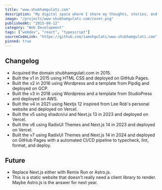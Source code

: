 ```yaml
---
title: "www.shubhamgulati.com"
description: "My digital space where I share my thoughts, stories, and ideas mostly about tech."
image: "/projects/www-shubhamgulati-com/cover.png"
publishedAt: "2015-08-12"
category: "Web Development"
tags: ["webdev", "react", "typescript"]
sourceCodeLink: "https://github.com/iamshgulati/www.shubhamgulati.com"
pinned: true
---
```


## Changelog

- Acquired the domain shubhamgulati.com in 2015.
- Built the v1 in 2015 using HTML CSS and deployed on GitHub Pages.
- Built the v2 in 2016 using Wordpress and a template from Pipdig and deployed on GCP.
- Built the v3 in 2018 using Wordpress and a template from StudioPress and deployed on AWS.
- Built the v4 in 2021 using Nextjs 12 inspired from Lee Rob's personal website and deployed on Vercel.
- Built the v5 using shadcn/ui and Next.js 13 in 2023 and deployed on Vercel.
- Built the v6 using RadixUI Themes and Next.js 14 in 2023 and deployed on Vercel.
- Built the v7 using RadixUI Themes and Next.js 14 in 2024 and deployed on GitHub Pages with a automated CI/CD pipeline to typecheck, lint, format, and deploy.

## Future

- Replace Next.js either with Remix Run or Astro.js.
- This is a static website that doesn't really need a client library to render. Maybe Astro.js is the answer for next year.